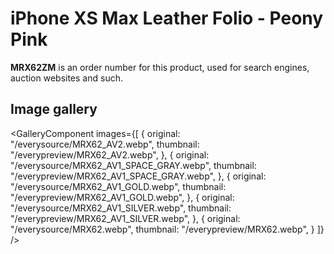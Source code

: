 
# iPhone XS Max Leather Folio - Peony Pink

<Callout type='info' emoji='👉🏻'>**MRX62ZM** is an order number for this product, used for search engines, auction websites and such.</Callout>

## Image gallery

<GalleryComponent
    images={[
      {
        original: "/everysource/MRX62_AV2.webp",
        thumbnail: "/everypreview/MRX62_AV2.webp",
      },
      {
        original: "/everysource/MRX62_AV1_SPACE_GRAY.webp",
        thumbnail: "/everypreview/MRX62_AV1_SPACE_GRAY.webp",
      },
      {
        original: "/everysource/MRX62_AV1_GOLD.webp",
        thumbnail: "/everypreview/MRX62_AV1_GOLD.webp",
      },
      {
        original: "/everysource/MRX62_AV1_SILVER.webp",
        thumbnail: "/everypreview/MRX62_AV1_SILVER.webp",
      },
      {
        original: "/everysource/MRX62.webp",
        thumbnail: "/everypreview/MRX62.webp",
      }
    ]}
  />
